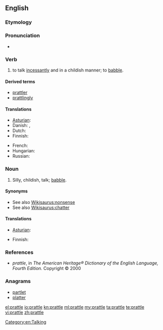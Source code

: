 ==English==

===Etymology===
{{suffix|prate|le|gloss2=early modern English frequentative suffix}}

===Pronunciation===
* {{rhymes|ætəl}}

===Verb===
{{en-verb|prattl|ing}}

# to talk [[incessantly]] and in a childish manner; to [[babble]].

====Derived terms====
* [[prattler]]
* [[prattlingly]]

====Translations====
{{trans-top|to talk incessantly; to babble}}
* [[Asturian]]: {{t|ast|esbabayar}}
* Danish: {{t|da|plapre}},  {{t|da|pludre}}
* Dutch: {{t+|nl|praten}}
* Finnish: {{t-|fi|pälättää}}
{{trans-mid}}
* French: {{t+|fr|bavarder}}
* Hungarian: {{t-|hu|csacsog}}
* Russian: {{t+|ru|болтать}}
{{trans-bottom}}

===Noun===
{{en-noun|-}}

# Silly, childish, talk; [[babble]].

====Synonyms====
* See also [[Wikisaurus:nonsense]]
* See also [[Wikisaurus:chatter]]

====Translations====
{{trans-top|babble}}
* [[Asturian]]: {{t|ast|esbabaye|m}}
{{trans-mid}}
* Finnish: {{t-|fi|pälätys}}
{{trans-bottom}}

===References===
* ''prattle'', in ''The American Heritage® Dictionary of the English Language, Fourth Edition.'' Copyright © 2000

===Anagrams===
* [[partlet#English|partlet]]
* [[platter#English|platter]]

[[Category:en:Talking]]

[[el:prattle]]
[[io:prattle]]
[[kn:prattle]]
[[ml:prattle]]
[[my:prattle]]
[[ta:prattle]]
[[te:prattle]]
[[vi:prattle]]
[[zh:prattle]]